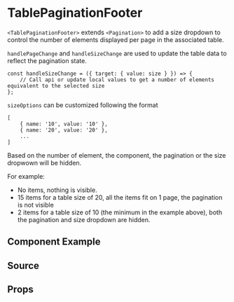 
# TablePaginationFooter

`<TablePaginationFooter>` extends `<Pagination>` to add a size dropdown to control the number of elements displayed per page in the associated table.

`handlePageChange` and `handleSizeChange` are used to update the table data to reflect the pagination state.

```
const handleSizeChange = ({ target: { value: size } }) => {
    // Call api or update local values to get a number of elements equivalent to the selected size
};
```

`sizeOptions` can be customized following the format

```
[
    { name: '10', value: '10' },
    { name: '20', value: '20' },
    ...
]
```

Based on the number of element, the component, the pagination or the size dropwown will be hidden.

For example:

-   No items, nothing is visible.
-   15 items for a table size of 20, all the items fit on 1 page, the pagination is not visible
-   2 items for a table size of 10 (the minimum in the example above), both the pagination and size dropdown are hidden.

## Component Example

<Story id="molecules-tablepaginationfooter--default" />

## Source

<Source id="molecules-tablepaginationfooter--default" />

## Props

<Props of={TablePaginationFooter} />
